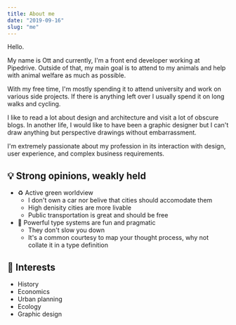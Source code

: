 ```yaml
---
title: About me
date: "2019-09-16"
slug: "me"
---
```


Hello.

My name is Ott and currently, I'm a front end developer working at Pipedrive. Outside of that, my main goal is to attend to my animals and help with animal welfare as much as possible.

With my free time, I'm mostly spending it to attend university and work on various side projects.
If there is anything left over I usually spend it on long walks and cycling.

I like to read a lot about design and architecture and visit a lot of obscure blogs. In another life, I would like to have been a graphic designer but I can't draw anything but perspective drawings without embarrassment.

I'm extremely passionate about my profession in its interaction with design, user experience, and complex business requirements.

## 💡 Strong opinions, weakly held

- ♻️ Active green worldview
  - I don't own a car nor belive that cities should accomodate them
  - High denisity cities are more livable
  - Public transportation is great and should be free
- 🧐 Powerful type systems are fun and pragmatic
  - They don't slow you down
  - It's a common courtesy to map your thought process, why not collate it in a type definition

## 📖 Interests

- History
- Economics
- Urban planning
- Ecology
- Graphic design

